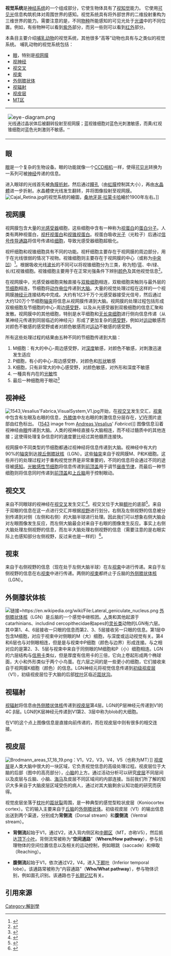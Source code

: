 {{Infobox anatomy|Name=視覺系統|Latin=|Image=Gray722-svg (zh-tw).svg|Caption=視覺系統包括眼、連接它們至視覺皮層或其他腦部位置的路徑。以上繪圖是一個哺乳類動物的視覺系統。}}'''视觉系统'''是[[神经系统|神经系统]]的一个组成部分，它使生物体具有了[[视知觉|视知觉]]能力。
它使用[[可见光|可见光]]信息构筑机体对周围世界的感知。视觉系统具有将外部世界的二维投射重构为三维世界的能力。需要注意的是，不同[[物种|物种]]所能感知的可见光处于[[光谱|光谱]]中的不同位置。例如，有些物种可以看到[[紫外|紫外]]部分，而另一些则可以看到[[红外|红外]]部分。

本条目主要介绍[[哺乳动物|哺乳动物]]的视觉系统，其他很多“高等”动物也具有与之类似的视觉系统。
哺乳动物的视觉系统包括：
* [[眼|眼]]，特别是[[视网膜|视网膜]]
* [[视神经|视神经]]
* [[视交叉|视交叉]]
* [[视束|视束]]
* [[外侧膝状体|外侧膝状体]]
* [[视辐射|视辐射]]
* [[视皮层|视皮层]]
* [[MT区|MT区]]


{| align="right" cellspacing="5" width="1"
|-----
| [[File:eye-diagram.png|thumb]]<br> <small>光线通过晶状体后被翻转投射至视网膜；蓝视锥细胞对蓝色光刺激敏感，而黄/红视锥细胞对蓝色光刺激则不敏感。''</small>
|}

== 眼 ==
[[眼|眼]]是一个复杂的生物设备。眼的功能就像一个[[感光耦合元件|CCD相机]]一样，使得[[可见光|可见光]]转换为一系列可被[[神经|神经]]传递的信息。

进入眼球的光线首先被[[角膜|角膜]][[折射|折射]]。然后通过[[瞳孔|瞳孔]]（由[[虹膜|虹膜]]控制其大小），再由[[水晶體|水晶體]]进一步折射。水晶體使光线发生翻转，并将图像投射至视网膜。
[[File:Cajal_Retina.jpg|thumb]]的视觉系统的繪圖，[[桑地牙哥·拉蒙卡哈|桑地牙哥·拉蒙卡哈]]繪於1900年左右。]]

== 视网膜 ==
{{Main|视网膜}}
视网膜包含大量的[[光感受器|光感受器]]细胞，这些细胞中含有一种称为[[视蛋白|视蛋白]]的[[蛋白|蛋白]][[分子|分子]]。人类有两种视蛋白，[[視桿細胞|视杆视蛋白]]和[[视锥细胞|视锥视蛋白]]。视蛋白吸收[[光子|光子]]（光粒子）后通过[[信号传导通路|信号传导通路]]将信号传递给[[细胞|细胞]]，导致光感受器细胞超极化。

视杆细胞和视锥细胞具有不同的功能。视杆细胞主要存在于视网膜的周边部分，用于在光线很弱的情况下视物。视锥细胞则主要存在于视网膜的中心（或称为[[中央凹|中央凹]]）<ref name="HyperPhysics">{{cite web|url=http://hyperphysics.phy-astr.gsu.edu/hbase/vision/rodcone.html|title=Light and Vision|last1=Nave|first1=R|publisher=HyperPhysics|accessdate=2014-11-13|archive-date=2019-10-14|archive-url=https://web.archive.org/web/20191014004717/http://hyperphysics.phy-astr.gsu.edu/hbase/vision/rodcone.html|dead-url=no}}</ref>。根据吸收光线[[波长|波长]]的不同可以将视锥细胞分为三类，称为短/蓝、中/绿、长/红视锥细胞。视锥细胞主要用于在正常光强条件下辨别[[颜色|颜色]]及其他视觉信息<ref name="HyperPhysics2">{{cite web|url=http://hyperphysics.phy-astr.gsu.edu/hbase/vision/rodcone.html|title=Light and Vision|last1=Nave|first1=R|publisher=HyperPhysics|accessdate=2014-11-13|archive-date=2019-10-14|archive-url=https://web.archive.org/web/20191014004717/http://hyperphysics.phy-astr.gsu.edu/hbase/vision/rodcone.html|dead-url=no}}</ref>。

在视网膜中，光感受器细胞突触直接与[[双极细胞|双极细胞]]相连，双极细胞突触则与最外层的[[节细胞|节细胞]]相连，节细胞将[[动作电位|动作电位]]传递到[[大脑|大脑]]。大量的视觉处理过程在这样的一个视网膜[[神经元|神经元]]连接结构中完成。大约有1亿3千万个光感受器接受光信号，然后通过大约120万个节细胞[[轴突|轴突]]将信息从视网膜传递到大脑。视网膜的处理过程包括形成双极细胞及节细胞的中心-周边[[感受野|感受野]]，以及从光感受器到双极细胞的信息汇聚和发散。视网膜中的其他细胞，特别是水平细胞和[[无长突细胞|无长突细胞]]进行侧向信息传递（从某神经元传递到同层临近的神经元）形成了更加复杂的[[感受野|感受野]]，例如对[[运动|运动]]敏感而对颜色不敏感的感受野或者对颜色敏感而对[[运动|运动]]不敏感的感受野。

所有这些处理过程的结果由五种不同的节细胞传递到大脑：

# M细胞：有大的中心-周边感受野，对[[深度|深度]]敏感，对颜色不敏感，对刺激迅速发生适应
# P细胞，有小的中心-周边感受野，对颜色和[[形状|形状]]敏感
# K细胞，只有非常大的中心感受野，对颜色敏感，对外形和深度不敏感
# 一種具有内在的[[光敏|光敏]]性
# 最后一种细胞用于眼动<ref name="Tov2008">{{harvnb|Tovée|2008}}</ref>

== 视神经 ==
[[File:1543,Vesalius'Fabrica,VisualSystem,V1.jpg|right]]开始，在[[视交叉|视交叉]]发生交汇，[[视束|视束]]中包含有左眼及右眼的信息，[[外膝体|外膝体]]中左右眼的刺激信息分层存在，[[V1|V1]]在图片底部由红色标出。 
([[1543|1543]] image from [[Andreas_Vesalius|Andreas Vesalius]]' ''Fabrica'')]]{{Main|视神经}}
图像信息沿着视神经由[[眼|眼]]传递到大脑。人类的视神经直接与大脑相连，而不经过髓质中的其他连接；这使得处理复杂信息时的速度要比经过其他髓质连接快。

视网膜中不同类型的节细胞都通过视神经将信息传递到大脑。视神经中有大约90%的[[轴突|轴突]]到达[[視丘|視丘]][[側膝狀核|側膝狀核]]（LGN）。这些[[轴突|轴突]]来自于视网膜M、P和K细胞。这些并行的处理过程对于重构视觉世界是非常重要的，不同的信息将会通过不同的途径被[[感知|感知]]。[[光敏感性节细胞|光敏感性节细胞]]将信息传递到[[前顶盖|前顶盖]]用于调节[[昼夜节律|昼夜节律]]，而最后一种节细胞则将信息同时传递到[[前顶盖|前顶盖]]和[[上丘脑|上丘脑]]用于控制眼动。

== 视交叉 ==
{{Main|视交叉}}
来自不同眼球的视神经在[[视交叉|视交叉]]发生交汇<ref>{{cite book|author=Turner, Howard R.|title=Science in medieval Islam: an illustrated introduction|url=https://archive.org/details/scienceinmedieva0000turn|publisher=University of Texas Press|location=Austin|year=1997|chapter=Optics|page=[https://archive.org/details/scienceinmedieva0000turn/page/197 197]|isbn=978-0-292-78149-8|oclc=440896281|doi=|accessdate=}}</ref>。视交叉位于大脑[[额叶|额叶]]的底部<ref>{{harvnb|Vesalius|1543}}</ref>。来自于双眼的信息在这一点进行交汇并根据[[视野|视野]]进行划分。右侧及左侧视野的信息被分别传递到对侧（左侧和右侧）的大脑半球进行处理。因此我们可以想象右侧大脑会对左眼图像发生反应，而左侧大脑最会对来自于右眼的图像发生反应。事实上右侧大脑处理左侧视野的信息，而左半大脑处理右侧视野的信息（需要注意的是右眼实际上也感知部分左侧视野，反过来也是一样的）<ref name="nolte">{{cite book|author1=Sundsten, John W.|author2=Nolte, John|title=The human brain: an introduction to its functional anatomy|publisher=Mosby|location=St. Louis|year=2001|pages=410–447|isbn=978-0-323-01320-8|oclc=47892833|doi=|accessdate=}}</ref>。

== 视束 ==
{{Main|视束}}
来自于右侧视野的信息（现在处于左侧大脑半球）在左[[视束|视束]]中进行传递。来自于左侧视野的信息在右[[视束|视束]]中进行传递。两侧的[[视束|视束]]都终止于丘脑的[[外侧膝状体核|外侧膝状体核]]（LGN）。

== 外侧膝状体核 ==
[[File:Lateral_geniculate_nucleus.png|链接=https://en.wikipedia.org/wiki/File:Lateral_geniculate_nucleus.png]]
[[外侧膝状体核|外侧膝状体核]]（LGN）是丘脑的一个感觉中继核团。[[人|人]]类和其他起源于catarhinians、includind cercopithecidae和apes的[[灵长类|灵长类]]动物的LGN有六层。其中第1、4、6层接收一只眼的信息而第2、3、5层接收另一只眼的信息。第1层中包含M细胞，对应于视束中对侧眼的M（大）细胞，与深度或运动视觉有关。第4和6层也与对侧眼相连，但是是与视束中P细胞（颜色与边界）形成连接。与之相对应的是第2、3、5层与视束中来自于同侧眼的M细胞和P（小）细胞相连。LGN的六层结构与[[信用卡|信用卡]]类似，但是厚度有信用卡的三倍，它向上卷起形成两个椭球面，大小和外形类似于两个小鸟蛋。在六层之间的是一些更小的细胞，它们接收来自于视网膜K细胞（颜色）的信息。LGN神经元将视觉信息传递到[[初级视皮层|初级视皮层]]（V1），初级视皮层位于大脑的后部[[枕叶|枕叶]]区临近[[距状沟|距状沟]]。

== 视辐射 ==
[[视辐射|视辐射]]将信息由[[外侧膝状体核|外侧膝状体核]]传递到[[视皮层|视皮层]]第4层。LGN的P层神经元传递到V1的4C β层。LGN的K层神经元传递到V1第2、3层中称为blob的大细胞。

在V1的这个点上图像信息是直接向前传递的，而在视皮层中则有很多的相交连接。

== 视皮层 ==
[[File:Brodmann_areas_17_18_19.png|thumb]]：V1，V2，V3，V4，V5（也称为MT）]]
[[视皮层|视皮层]]是人类大脑中很大的一块区域，它负责视觉信息的高级处理过程。视皮层位于大脑的后部（图中的高亮部分），[[小脑|小脑]]的上方。通过活动分析可以研究[[皮层|皮层]]不同层间以及皮层与丘脑、小脑、[[海马|海马]]及皮层不同区域间的内部连接。当前我们所了解的知识大多来自于大脑皮层区域受伤的病人，通过对其大脑剩余认知功能的研究而获得。


视觉皮层坐落于[[枕叶|枕叶]]的[[距状裂|距状裂]]周围，是一种典型的感觉型粒状皮层（Koniocortex cortex）。它的输入主要来自于[[丘脑|丘脑]]的[[外侧膝状体|外侧膝状体]]。初级视皮层（V1）的输出信息出送到两个渠道，分别成为'''背侧流'''（Dorsal stream）和'''腹侧流'''（Ventral stream）。

* '''背侧流'''起始于V1，通过V2，进入背内侧区和[[中颞区|中颞区]]（MT，亦称V5），然后抵达[[顶下小叶|顶下小叶]]。背侧流常被称为“'''空间通路'''”（'''Where/How pathway'''），参与处理物体的空间位置信息以及相关的运动控制，例如眼跳（saccade）和伸取（Reaching）。

* '''腹侧流'''起始于V1，依次通过V2，V4，进入[[下颞叶|下颞叶]]（Inferior temporal lobe）。该通路常被称为“内容通路”（'''Who/What pathway'''），参与物体识别，例如面孔识别。该通路也于[[长期记忆|长期记忆]]有关。

== 引用來源 ==
<references />{{感觉系统}}

[[Category:解剖學|Category:解剖學]]